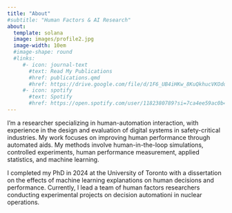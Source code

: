 ```yaml
---
title: "About"
#subtitle: "Human Factors & AI Research"
about:
  template: solana
  image: images/profile2.jpg
  image-width: 10em
  #image-shape: round
  #links:
     #- icon: journal-text
       #text: Read My Publications
       #href: publications.qmd
       #href: https://drive.google.com/file/d/1F6_UB4iHKw_8KuQkhucVKOdoi_U4X7JW/view?usp=sharing
     #- icon: spotify
       #text: Spotify
       #href: https://open.spotify.com/user/1182380789?si=7ca4ee59ac0b4619
---
```


I'm a researcher specializing in human-automation interaction, with experience in the design and evaluation of digital systems in safety-critical industries. My work focuses on improving human performance through automated aids. My methods involve human-in-the-loop simulations, controlled experiments, human performance measurement, applied statistics, and machine learning.

I completed my PhD in 2024 at the University of Toronto with a dissertation on the effects of machine learning explanations on human decisions and performance. Currently, I lead a team of human factors researchers conducting experimental projects on decision automationi in nuclear operations.
